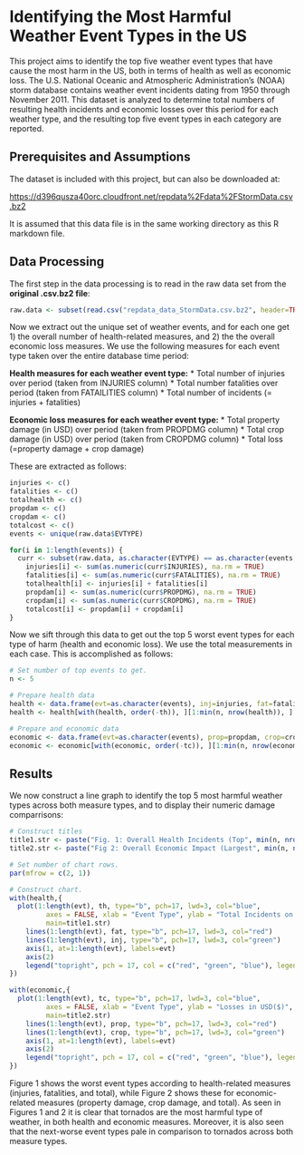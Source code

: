 Identifying the Most Harmful Weather Event Types in the US
========================================================

This project aims to identify the top five weather event types that have cause the most harm in the US, both in terms of health as well as economic loss. The U.S. National Oceanic and Atmospheric Administration's (NOAA) storm database contains weather event incidents dating from 1950 through November 2011. This dataset is analyzed to determine total numbers of resulting health incidents and economic losses over this period for each weather type, and the resulting top five event types in each category are reported.

## Prerequisites and Assumptions

The dataset is included with this project, but can also be downloaded at:

[https://d396qusza40orc.cloudfront.net/repdata%2Fdata%2FStormData.csv.bz2](https://d396qusza40orc.cloudfront.net/repdata%2Fdata%2FStormData.csv.bz2)

It is assumed that this data file is in the same working directory as this R markdown file.

## Data Processing 

The first step in the data processing is to read in the raw data set from the **original .csv.bz2 file**:

```r
raw.data <- subset(read.csv("repdata_data_StormData.csv.bz2", header=TRUE), !is.na(EVTYPE))
```


Now we extract out the unique set of weather events, and for each one get 1) the overall number of health-related measures, and 2) the the overall economic loss measures. We use the following measures for each event type taken over the entire database time period:

**Health measures for each weather event type:**
* Total number of injuries over period (taken from INJURIES column)
* Total number fatalities over period (taken from FATAILITIES column)
* Total number of incidents (= injuries + fatalities)

**Economic loss measures for each weather event type:**
* Total property damage (in USD) over period (taken from PROPDMG column)
* Total crop damage (in USD) over period (taken from CROPDMG column)
* Total loss (=property damage + crop damage)

These are extracted as follows:

```r
injuries <- c()
fatalities <- c()
totalhealth <- c()
propdam <- c()
cropdam <- c()
totalcost <- c()
events <- unique(raw.data$EVTYPE)

for(i in 1:length(events)) {
  curr <- subset(raw.data, as.character(EVTYPE) == as.character(events[i]))
	injuries[i] <- sum(as.numeric(curr$INJURIES), na.rm = TRUE)
	fatalities[i] <- sum(as.numeric(curr$FATALITIES), na.rm = TRUE)
	totalhealth[i] <- injuries[i] + fatalities[i]
	propdam[i] <- sum(as.numeric(curr$PROPDMG), na.rm = TRUE)
	cropdam[i] <- sum(as.numeric(curr$CROPDMG), na.rm = TRUE)
	totalcost[i] <- propdam[i] + cropdam[i]
}
```

Now we sift through this data to get out the top 5 worst event types for each type of harm (health and economic loss). We use the total measurements in each case. This is accomplished as follows:

```r
# Set number of top events to get.
n <- 5

# Prepare health data
health <- data.frame(evt=as.character(events), inj=injuries, fat=fatalities, th=totalhealth)
health <- health[with(health, order(-th)), ][1:min(n, nrow(health)), ]

# Prepare and economic data
economic <- data.frame(evt=as.character(events), prop=propdam, crop=cropdam, tc=totalcost)
economic <- economic[with(economic, order(-tc)), ][1:min(n, nrow(economic)), ]
```

## Results

We now construct a line graph to identify the top 5 most harmful weather types across both measure types, and to display their numeric damage comparrisons:

```r
# Construct titles
title1.str <- paste("Fig. 1: Overall Health Incidents (Top", min(n, nrow(health)), "Highest Totals)")
title2.str <- paste("Fig 2: Overall Economic Impact (Largest", min(n, nrow(health)), "Total Losses)")

# Set number of chart rows.
par(mfrow = c(2, 1))

# Construct chart.
with(health,{
  plot(1:length(evt), th, type="b", pch=17, lwd=3, col="blue", 
	     axes = FALSE, xlab = "Event Type", ylab = "Total Incidents on Record", 
		 main=title1.str)
	lines(1:length(evt), fat, type="b", pch=17, lwd=3, col="red")
	lines(1:length(evt), inj, type="b", pch=17, lwd=3, col="green")
	axis(1, at=1:length(evt), labels=evt)
	axis(2)
	legend("topright", pch = 17, col = c("red", "green", "blue"), legend = c("Fatalities", "Injuries", "Total"))
})

with(economic,{
  plot(1:length(evt), tc, type="b", pch=17, lwd=3, col="blue", 
	     axes = FALSE, xlab = "Event Type", ylab = "Losses in USD($)", 
		 main=title2.str)
	lines(1:length(evt), prop, type="b", pch=17, lwd=3, col="red")
	lines(1:length(evt), crop, type="b", pch=17, lwd=3, col="green")
	axis(1, at=1:length(evt), labels=evt)
	axis(2)
	legend("topright", pch = 17, col = c("red", "green", "blue"), legend = c("Property Damage", "Crop Damage", "Total"))
})
```

Figure 1 shows the worst event types according to health-related measures (injuries, fatalities, and total), while Figure 2 shows these for economic-related measures (property damage, crop damage, and total). As seen in Figures 1 and 2 it is clear that tornados are the most harmful type of weather, in both health and economic measures. Moreover, it is also seen that the next-worse event types pale in comparison to tornados across both measure types. 